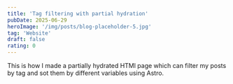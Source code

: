 ```yaml
---
title: 'Tag filtering with partial hydration'
pubDate: 2025-06-29
heroImage: '/img/posts/blog-placeholder-5.jpg'
tag: 'Website'
draft: false
rating: 0
---
```


This is how I made a partially hydrated HTMl page which can filter my posts by tag and sot them by different variables using Astro.